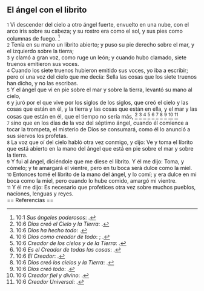 == El ángel con el librito ==

{{anchor|1}} <small>1</small> Vi descender del cielo a otro ángel fuerte, envuelto en una nube, con el arco iris sobre su cabeza; y su rostro era como el sol, y sus pies como columnas de fuego. <ref>10:1 ''Sus ángeles poderosos'': {{lib|LU|38|6|3}}.</ref><br>
{{anchor|2}} <small>2</small> Tenía en su mano un librito abierto; y puso su pie derecho sobre el mar, y el izquierdo sobre la tierra;<br>
{{anchor|3}} <small>3</small> y clamó a gran voz, como ruge un león; y cuando hubo clamado, siete truenos emitieron sus voces.<br>
{{anchor|4}} <small>4</small> Cuando los siete truenos hubieron emitido sus voces, yo iba a escribir; pero oí una voz del cielo que me decía: Sella las cosas que los siete truenos han dicho, y no las escribas.<br>
{{anchor|5}} <small>5</small> Y el ángel que vi en pie sobre el mar y sobre la tierra, levantó su mano al cielo,<br>
{{anchor|6}} <small>6</small> y juró por el que vive por los siglos de los siglos, que creó el cielo y las cosas que están en él, y la tierra y las cosas que están en ella, y el mar y las cosas que están en él, que el tiempo no sería más, <ref>10:6 ''Dios creó el Cielo y la Tierra'': {{lib|LU|92|6|6}}.</ref> <ref>10:6 ''Dios ha hecho todo'': {{lib|LU|6|1|3}}.</ref> <ref>10:6 ''Dios como creador de todo'': {{lib|LU|0|2|9}}; {{lib|LU|95|5|9}}.</ref> <ref>10:6 ''Creador de los cielos y de la Tierra'': {{lib|LU|128|1|10}}.</ref> <ref>10:6 ''Es el Creador de todas las cosas'': {{lib|LU|131|10|2}}.</ref> <ref>10:6 ''El Creador'': {{lib|LU|131|10|6}}.</ref> <ref>10:6 ''Dios creó los cielos y la Tierra'': {{lib|LU|1|0|1}}.</ref> <ref>10:6 ''Dios creó todo'': {{lib|LU|131|2|2}}.</ref> <ref>10:6 ''Creador fiel y divino'': {{lib|LU|2|1|2}}.</ref> <ref>10:6 ''Creador Universal'': {{lib|LU|142|3|7}}.</ref><br>
{{anchor|7}} <small>7</small> sino que en los días de la voz del séptimo ángel, cuando él comience a tocar la trompeta, el misterio de Dios se consumará, como él lo anunció a sus siervos los profetas.<br>
{{anchor|8}} <small>8</small> La voz que oí del cielo habló otra vez conmigo, y dijo: Ve y toma el librito que está abierto en la mano del ángel que está en pie sobre el mar y sobre la tierra.<br>
{{anchor|9}} <small>9</small> Y fui al ángel, diciéndole que me diese el librito. Y él me dijo: Toma, y cómelo; y te amargará el vientre, pero en tu boca será dulce como la miel.<br>
{{anchor|10}} <small>10</small> Entonces tomé el librito de la mano del ángel, y lo comí; y era dulce en mi boca como la miel, pero cuando lo hube comido, amargó mi vientre.<br>
{{anchor|11}} <small>11</small> Y él me dijo: Es necesario que profetices otra vez sobre muchos pueblos, naciones, lenguas y reyes.<br>
== Referencias ==

<references />
